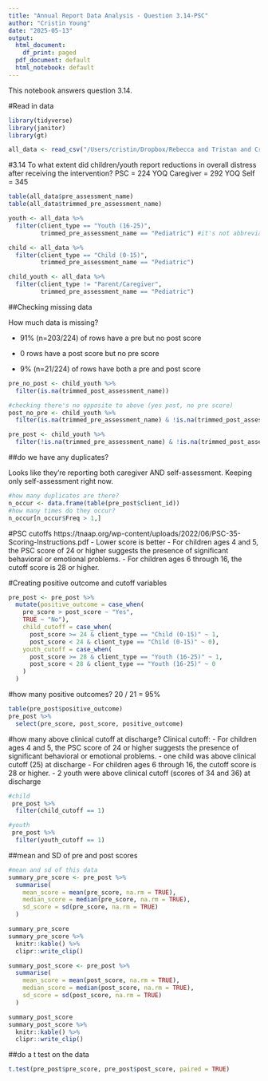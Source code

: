 ```yaml
---
title: "Annual Report Data Analysis - Question 3.14-PSC"
author: "Cristin Young"
date: "2025-05-13"
output:
  html_document:
    df_print: paged
  pdf_document: default
  html_notebook: default
---
```


This notebook answers question 3.14. 

#Read in data
```r
library(tidyverse)
library(janitor)
library(gt)

all_data <- read_csv("/Users/cristin/Dropbox/Rebecca and Tristan and Cristin/EInsight Data/demographic_discharge_clean.csv", show_col_types = FALSE)
```

#3.14 To what extent did children/youth report reductions in overall distress after receiving the intervention?
PSC = 224
YOQ Caregiver = 292
YOQ Self = 345
```r
table(all_data$pre_assessment_name)
table(all_data$trimmed_pre_assessment_name)

youth <- all_data %>% 
  filter(client_type == "Youth (16-25)",
         trimmed_pre_assessment_name == "Pediatric") #it's not abbreviated in the data

child <- all_data %>% 
  filter(client_type == "Child (0-15)",
         trimmed_pre_assessment_name == "Pediatric")

child_youth <- all_data %>% 
  filter(client_type != "Parent/Caregiver",
         trimmed_pre_assessment_name == "Pediatric")
```

##Checking missing data

How much data is missing? 

- 91% (n=203/224) of rows have a pre but no post score

- 0 rows have a post score but no pre score

- 9% (n=21/224) of rows have both a pre and post score

```r
pre_no_post <- child_youth %>% 
  filter(is.na(trimmed_post_assessment_name))

#checking there's no opposite to above (yes post, no pre score)
post_no_pre <- child_youth %>% 
  filter(is.na(trimmed_pre_assessment_name) & !is.na(trimmed_post_assessment_name))

pre_post <- child_youth %>% 
  filter(!is.na(trimmed_pre_assessment_name) & !is.na(trimmed_post_assessment_name))
```

##do we have any duplicates?

Looks like they're reporting both caregiver AND self-assessment. Keeping only self-assessment right now.
```r
#how many duplicates are there?
n_occur <- data.frame(table(pre_post$client_id))
#how many times do they occur?
n_occur[n_occur$Freq > 1,]
```

#PSC cutoffs
https://tnaap.org/wp-content/uploads/2022/06/PSC-35-Scoring-Instructions.pdf 
- Lower score is better
- For children ages 4 and 5, the PSC score of 24 or higher suggests the presence of significant behavioral
or emotional problems. 
- For children ages 6 through 16, the cutoff score is 28 or higher.

#Creating positive outcome and cutoff variables
```r
pre_post <- pre_post %>% 
  mutate(positive_outcome = case_when(
    pre_score > post_score ~ "Yes",
    TRUE ~ "No"),
    child_cutoff = case_when(
      post_score >= 24 & client_type == "Child (0-15)" ~ 1,
      post_score < 24 & client_type == "Child (0-15)" ~ 0),
    youth_cutoff = case_when(
      post_score >= 28 & client_type == "Youth (16-25)" ~ 1,
      post_score < 28 & client_type == "Youth (16-25)" ~ 0
    )
  ) 
```

#how many positive outcomes?
20 / 21 = 95%
```r
table(pre_post$positive_outcome)
pre_post %>% 
  select(pre_score, post_score, positive_outcome)
```

#how many above clinical cutoff at discharge?
Clinical cutoff:
- For children ages 4 and 5, the PSC score of 24 or higher suggests the presence of significant behavioral
or emotional problems. 
    - one child was above clinical cutoff (25) at discharge
- For children ages 6 through 16, the cutoff score is 28 or higher.
    - 2 youth were above clinical cutoff (scores of 34 and 36) at discharge
  
```r
#child
 pre_post %>% 
  filter(child_cutoff == 1)

#youth
 pre_post %>% 
  filter(youth_cutoff == 1)
```

##mean and SD of pre and post scores
```r
#mean and sd of this data
summary_pre_score <- pre_post %>%
  summarise(
    mean_score = mean(pre_score, na.rm = TRUE),
    median_score = median(pre_score, na.rm = TRUE),
    sd_score = sd(pre_score, na.rm = TRUE)
  )

summary_pre_score
summary_pre_score %>% 
  knitr::kable() %>% 
  clipr::write_clip()

summary_post_score <- pre_post %>%
  summarise(
    mean_score = mean(post_score, na.rm = TRUE),
    median_score = median(post_score, na.rm = TRUE),
    sd_score = sd(post_score, na.rm = TRUE)
  )

summary_post_score
summary_post_score %>% 
  knitr::kable() %>% 
  clipr::write_clip()
```

##do a t test on the data
```r
t.test(pre_post$pre_score, pre_post$post_score, paired = TRUE)
```